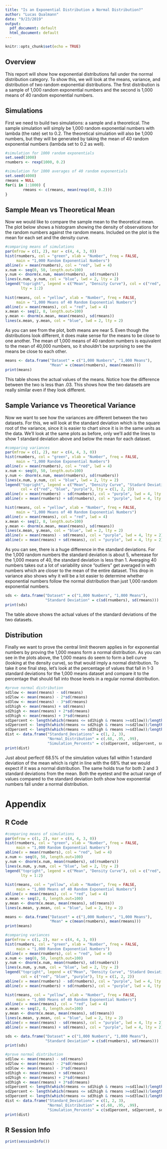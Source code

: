 ```yaml
---
title: "Is an Exponential Distribution a Normal Distribution?"
author: "Lucas Qualmann"
date: "9/23/2019"
output:
  pdf_document: default
  html_document: default
---
```


```r
knitr::opts_chunk$set(echo = TRUE)
```

## Overview

This report will show how exponential distributions fall under the normal distribution category.  To show this, we will look at the means, variance, and distribution of two random exponential distributions.  The first distribution is a sample of 1,000 random exponential numbers and the second is 1,000 means of 40 random exponential numbers.

## Simulations

First we need to build two simulations: a sample and a theoretical.  The sample simulation will simply be 1,000 random exponential numbers with lambda (the rate) set to 0.2.  The theoretical simulation will also be 1,000 numbers, but they will be generated by taking the mean of 40 random exponential numbers (lambda set to 0.2 as well).

```r
#simulation for 1000 random exponentials
set.seed(1000)
rnumbers <- rexp(1000, 0.2)

#simulation for 1000 averages of 40 random exponentials
set.seed(4000)
rmeans = NULL
for(i in 1:1000) {
        rmeans <- c(rmeans, mean(rexp(40, 0.2)))
}
```

## Sample Mean vs Theoretical Mean

Now we would like to compare the sample mean to the theoretical mean.  The plot below shows a histogram showing the density of observations for the random numbers against the random means.  Included on the plot is the mean for each set and the density curve.

```r
#comparing means of simulations
par(mfrow = c(1, 2), mar = c(4, 4, 3, 0))
hist(rnumbers, col = "green", xlab = "Number", freq = FALSE,
     main = "1,000 Random Exponential Numbers")
abline(v = mean(rnumbers), col = "red", lwd = 4)
x.num <- seq(0, 50, length.out=100)
y.num <- dnorm(x.num, mean(rnumbers), sd(rnumbers))
lines(x.num, y.num, col = "blue", lwd = 2, lty = 2)
legend("topright", legend = c("Mean", "Density Curve"), col = c("red", "blue"),
       lty = 1:2)
       
hist(rmeans, col = "yellow", xlab = "Number", freq = FALSE,
     main = "1,000 Means of 40 Random Exponential Numbers")
abline(v = mean(rmeans), col = "red", lwd = 4)
x.mean <- seq(2, 8, length.out=100)
y.mean <- dnorm(x.mean, mean(rmeans), sd(rmeans))
lines(x.mean, y.mean, col = "blue", lwd = 2, lty = 2)
```

As you can see from the plot, both means are near 5.  Even though the distributions look different, it does make sense for the means to be close to one another.  The mean of 1,000 means of 40 random numbers is equivalent to the mean of 40,000 numbers, so it shouldn't be surprising to see the means be close to each other. 

```r
means <- data.frame("Dataset" = c("1,000 Numbers", "1,000 Means"), 
                    "Mean" = c(mean(rnumbers), mean(rmeans)))
print(means)
```

This table shows the actual values of the means.  Notice how the difference between the two is less than .03.  This shows how the two datasets are really similar even if they look different.

## Sample Variance vs Theoretical Variance

Now we want to see how the variances are different between the two datasets.  For this, we will look at the standard deviation which is the square root of the variance, since it is easier to chart since it is in the same units as the data.  We'll look at the same plots as before, only we'll add the lines to show 1 standard deviation above and below the mean for each dataset.

```r
#comparing variances
par(mfrow = c(1, 2), mar = c(4, 4, 3, 0))
hist(rnumbers, col = "green", xlab = "Number", freq = FALSE,
     main = "1,000 Random Exponential Numbers")
abline(v = mean(rnumbers), col = "red", lwd = 4)
x.num <- seq(0, 50, length.out=100)
y.num <- dnorm(x.num, mean(rnumbers), sd(rnumbers))
lines(x.num, y.num, col = "blue", lwd = 2, lty = 2)
legend("topright", legend = c("Mean", "Density Curve", "Stadard Deviation"), 
       col = c("red", "blue", "purple"), lty = c(1, 2, 2))
abline(v = mean(rnumbers) - sd(rnumbers), col = "purple", lwd = 4, lty = 2)
abline(v = mean(rnumbers) + sd(rnumbers), col = "purple", lwd = 4, lty = 2)

hist(rmeans, col = "yellow", xlab = "Number", freq = FALSE,
     main = "1,000 Means of 40 Random Exponential Numbers")
abline(v = mean(rmeans), col = "red", lwd = 4)
x.mean <- seq(2, 8, length.out=100)
y.mean <- dnorm(x.mean, mean(rmeans), sd(rmeans))
lines(x.mean, y.mean, col = "blue", lwd = 2, lty = 2)
abline(v = mean(rmeans) - sd(rmeans), col = "purple", lwd = 4, lty = 2)
abline(v = mean(rmeans) + sd(rmeans), col = "purple", lwd = 4, lty = 2)
```

As you can see, there is a huge difference in the standard deviations.  For the 1,000 random numbers the standard deviation is about 5, wherease for the 1,000 means of 40, the standard deviation is less than 1.  Averaging 40 numbers takes out a lot of variability since "outliers" get averaged in with numbers which are closer to the mean of the entire dataset.  This drop in variance also shows why it will be a lot easier to determine whether exponential numbers follow the normal distribution than just 1,000 random exponential numbers.

```r
sds <- data.frame("Dataset" = c("1,000 Numbers", "1,000 Means"), 
                  "Standard Deviation" = c(sd(rnumbers), sd(rmeans)))
print(sds)
```

The table above shows the actual values of the standard deviations of the two datasets.

## Distribution

Finally we want to prove the central limit theorem applies in for exponential numbers by proving the 1,000 means form a normal distribution.  As you can see in the plots above, the 1,000 means do seem to form a bell curve (looking at the density curve), so that would imply a normal distribution.  To take it one final step, let's look at the percentage of values that fall in 1-3 standard deviations for the 1,000 means dataset and compare it to the percentage that should fall into those levels in a regular normal distribution.

```r
#prove normal distribution
sd1low <- mean(rmeans) - sd(rmeans)
sd2low <- mean(rmeans) - 2*sd(rmeans)
sd3low <- mean(rmeans) - 3*sd(rmeans)
sd1high <- mean(rmeans) + sd(rmeans)
sd2high <- mean(rmeans) + 2*sd(rmeans)
sd3high <- mean(rmeans) + 3*sd(rmeans)
sd1percent <- length(which(rmeans <= sd1high & rmeans >=sd1low))/length(rmeans)
sd2percent <- length(which(rmeans <= sd2high & rmeans >=sd2low))/length(rmeans)
sd3percent <- length(which(rmeans <= sd3high & rmeans >=sd3low))/length(rmeans)
dist <- data.frame("Standard_Deviations" = c(1, 2, 3), 
                   "Normal_Distribution" = c(.68, .95, .99),
                   "Simulation_Percents" = c(sd1percent, sd2percent, sd3percent))
print(dist)
```

Just about perfect!  68.5% of the simulation values fall within 1 standard deviation of the mean which is right in line with the 68% that we would expect if it was a normal distribution.  The same holds true for both 2 and 3 standard deviations from the mean.  Both the eyetest and the actual range of values compared to the standard deviation both show how exponential numbers fall under a normal distribution. 

# Appendix

## R Code

```r
#comparing means of simulations
par(mfrow = c(1, 2), mar = c(4, 4, 3, 0))
hist(rnumbers, col = "green", xlab = "Number", freq = FALSE,
     main = "1,000 Random Exponential Numbers")
abline(v = mean(rnumbers), col = "red", lwd = 4)
x.num <- seq(0, 50, length.out=100)
y.num <- dnorm(x.num, mean(rnumbers), sd(rnumbers))
lines(x.num, y.num, col = "blue", lwd = 2, lty = 2)
legend("topright", legend = c("Mean", "Density Curve"), col = c("red", "blue"),
       lty = 1:2)
       
hist(rmeans, col = "yellow", xlab = "Number", freq = FALSE,
     main = "1,000 Means of 40 Random Exponential Numbers")
abline(v = mean(rmeans), col = "red", lwd = 4)
x.mean <- seq(2, 8, length.out=100)
y.mean <- dnorm(x.mean, mean(rmeans), sd(rmeans))
lines(x.mean, y.mean, col = "blue", lwd = 2, lty = 2)

means <- data.frame("Dataset" = c("1,000 Numbers", "1,000 Means"), 
                    "Mean" = c(mean(rnumbers), mean(rmeans)))
print(means)

#comparing variances
par(mfrow = c(1, 2), mar = c(4, 4, 3, 0))
hist(rnumbers, col = "green", xlab = "Number", freq = FALSE,
     main = "1,000 Random Exponential Numbers")
abline(v = mean(rnumbers), col = "red", lwd = 4)
x.num <- seq(0, 50, length.out=100)
y.num <- dnorm(x.num, mean(rnumbers), sd(rnumbers))
lines(x.num, y.num, col = "blue", lwd = 2, lty = 2)
legend("topright", legend = c("Mean", "Density Curve", "Stadard Deviation"), 
       col = c("red", "blue", "purple"), lty = c(1, 2, 2))
abline(v = mean(rnumbers) - sd(rnumbers), col = "purple", lwd = 4, lty = 2)
abline(v = mean(rnumbers) + sd(rnumbers), col = "purple", lwd = 4, lty = 2)

hist(rmeans, col = "yellow", xlab = "Number", freq = FALSE,
     main = "1,000 Means of 40 Random Exponential Numbers")
abline(v = mean(rmeans), col = "red", lwd = 4)
x.mean <- seq(2, 8, length.out=100)
y.mean <- dnorm(x.mean, mean(rmeans), sd(rmeans))
lines(x.mean, y.mean, col = "blue", lwd = 2, lty = 2)
abline(v = mean(rmeans) - sd(rmeans), col = "purple", lwd = 4, lty = 2)
abline(v = mean(rmeans) + sd(rmeans), col = "purple", lwd = 4, lty = 2)

sds <- data.frame("Dataset" = c("1,000 Numbers", "1,000 Means"), 
                  "Standard Deviation" = c(sd(rnumbers), sd(rmeans)))
print(sds)

#prove normal distribution
sd1low <- mean(rmeans) - sd(rmeans)
sd2low <- mean(rmeans) - 2*sd(rmeans)
sd3low <- mean(rmeans) - 3*sd(rmeans)
sd1high <- mean(rmeans) + sd(rmeans)
sd2high <- mean(rmeans) + 2*sd(rmeans)
sd3high <- mean(rmeans) + 3*sd(rmeans)
sd1percent <- length(which(rmeans <= sd1high & rmeans >=sd1low))/length(rmeans)
sd2percent <- length(which(rmeans <= sd2high & rmeans >=sd2low))/length(rmeans)
sd3percent <- length(which(rmeans <= sd3high & rmeans >=sd3low))/length(rmeans)
dist <- data.frame("Standard_Deviations" = c(1, 2, 3), 
                   "Normal_Distribution" = c(.68, .95, .99),
                   "Simulation_Percents" = c(sd1percent, sd2percent, sd3percent))
print(dist)
```

## R Session Info

```r
print(sessionInfo())
```
